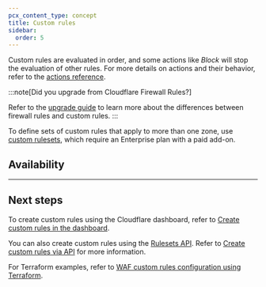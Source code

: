 ```yaml
---
pcx_content_type: concept
title: Custom rules
sidebar:
  order: 5
---
```



<Render file="custom-rules-intro" product="waf" />

Custom rules are evaluated in order, and some actions like _Block_ will stop the evaluation of other rules. For more details on actions and their behavior, refer to the [actions reference](/ruleset-engine/rules-language/actions/).

:::note[Did you upgrade from Cloudflare Firewall Rules?]

Refer to the [upgrade guide](/waf/reference/legacy/firewall-rules-upgrade/#main-differences) to learn more about the differences between firewall rules and custom rules.
:::

To define sets of custom rules that apply to more than one zone, use [custom rulesets](/waf/account/custom-rulesets/), which require an Enterprise plan with a paid add-on.

## Availability

<FeatureTable id="security.waf_c_custom_rules" />

---

## Next steps

To create custom rules using the Cloudflare dashboard, refer to [Create custom rules in the dashboard](/waf/custom-rules/create-dashboard/).

You can also create custom rules using the [Rulesets API](/ruleset-engine/rulesets-api/). Refer to [Create custom rules via API](/waf/custom-rules/create-api/) for more information.

For Terraform examples, refer to [WAF custom rules configuration using Terraform](/terraform/additional-configurations/waf-custom-rules/).
